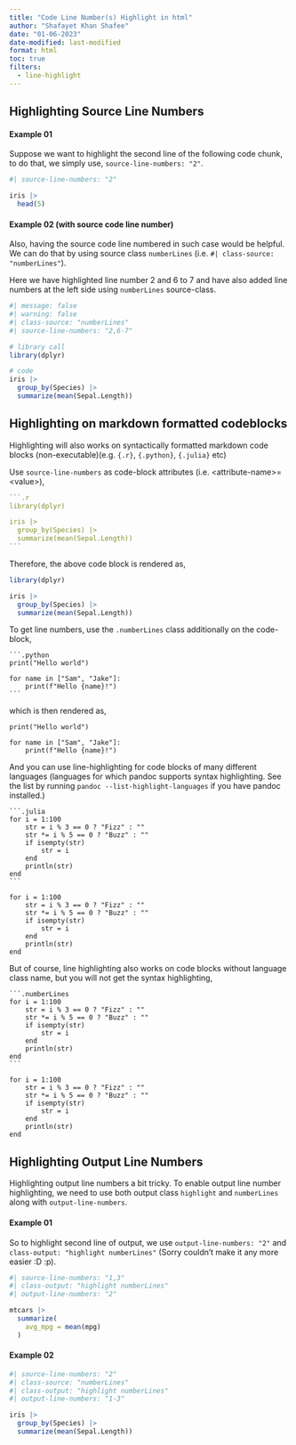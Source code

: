 ```yaml
---
title: "Code Line Number(s) Highlight in html"
author: "Shafayet Khan Shafee"
date: "01-06-2023"
date-modified: last-modified
format: html
toc: true
filters:
  - line-highlight
---
```



## Highlighting Source Line Numbers

#### Example 01

Suppose we want to highlight the second line of the following code chunk, to do that, we simply use, `source-line-numbers: "2"`.


```r
#| source-line-numbers: "2"

iris |> 
  head(5)
```


#### Example 02 (with source code line number)

Also, having the source code line numbered in such case would be helpful. We can do that by using source class `numberLines` (i.e. `#| class-source: "numberLines"`).

Here we have highlighted line number 2 and 6 to 7 and have also added line numbers at the left side using `numberLines` source-class.

```r
#| message: false
#| warning: false
#| class-source: "numberLines"
#| source-line-numbers: "2,6-7"

# library call
library(dplyr)

# code
iris |> 
  group_by(Species) |> 
  summarize(mean(Sepal.Length))
```


## Highlighting on markdown formatted codeblocks

Highlighting will also works on syntactically formatted markdown code blocks (non-executable)(e.g. `{.r}`, `{.python}`, `{.julia}` etc)

Use `source-line-numbers` as code-block attributes (i.e. \<attribute-name\>=\<value\>),

````.r
```.r
library(dplyr)

iris |> 
  group_by(Species) |> 
  summarize(mean(Sepal.Length))
```
````

Therefore, the above code block is rendered as,

```.r
library(dplyr)

iris |> 
  group_by(Species) |> 
  summarize(mean(Sepal.Length))
```

To get line numbers, use the `.numberLines` class additionally on the code-block,

````.python
```.python
print("Hello world")

for name in ["Sam", "Jake"]:
    print(f"Hello {name}!")
```
````

which is then rendered as,

```.python
print("Hello world")

for name in ["Sam", "Jake"]:
    print(f"Hello {name}!")
```


And you can use line-highlighting for code blocks of many different languages (languages for which pandoc supports syntax highlighting. See the list by running `pandoc --list-highlight-languages` if you have pandoc installed.)

````.julia
```.julia
for i = 1:100
    str = i % 3 == 0 ? "Fizz" : ""
    str *= i % 5 == 0 ? "Buzz" : ""
    if isempty(str)
        str = i
    end
    println(str)
end
```
````

```.julia
for i = 1:100
    str = i % 3 == 0 ? "Fizz" : ""
    str *= i % 5 == 0 ? "Buzz" : ""
    if isempty(str)
        str = i
    end
    println(str)
end
```

But of course, line highlighting also works on code blocks without language class name, but you will not get the syntax highlighting,

````.julia
```.numberLines
for i = 1:100
    str = i % 3 == 0 ? "Fizz" : ""
    str *= i % 5 == 0 ? "Buzz" : ""
    if isempty(str)
        str = i
    end
    println(str)
end
```
````

```.numberLines
for i = 1:100
    str = i % 3 == 0 ? "Fizz" : ""
    str *= i % 5 == 0 ? "Buzz" : ""
    if isempty(str)
        str = i
    end
    println(str)
end
```



## Highlighting Output Line Numbers

Highlighting output line numbers a bit tricky. To enable output line number highlighting, we need to use both output class `highlight` and `numberLines` along with `output-line-numbers`.


#### Example 01

So to highlight second line of output, we use `output-line-numbers: "2"` and `class-output: "highlight numberLines"` (Sorry couldn't make it any more easier :D :p).


```r
#| source-line-numbers: "1,3"
#| class-output: "highlight numberLines"
#| output-line-numbers: "2"

mtcars |> 
  summarize(
    avg_mpg = mean(mpg)
  )
```


#### Example 02


```r
#| source-line-numbers: "2"
#| class-source: "numberLines"
#| class-output: "highlight numberLines"
#| output-line-numbers: "1-3"

iris |> 
  group_by(Species) |> 
  summarize(mean(Sepal.Length))
```
